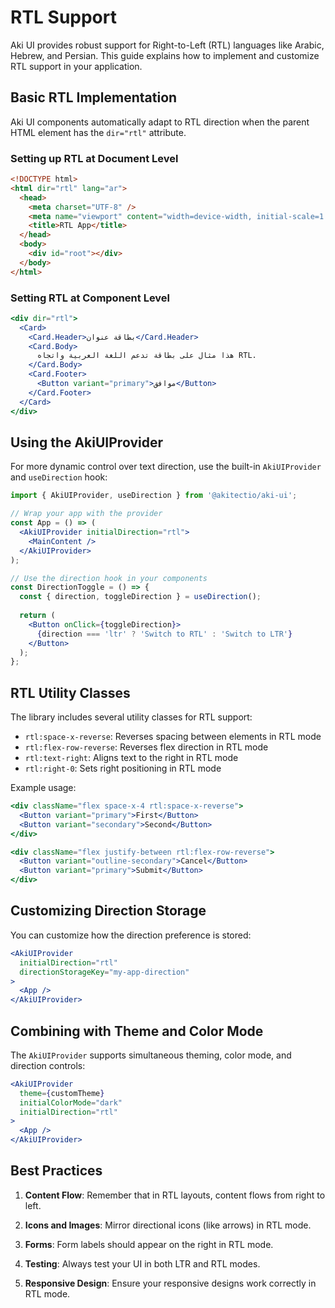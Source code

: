 
<Meta title="Documentation/RTL Support" />

# RTL Support

Aki UI provides robust support for Right-to-Left (RTL) languages like Arabic, Hebrew, and Persian. This guide explains how to implement and customize RTL support in your application.

## Basic RTL Implementation

Aki UI components automatically adapt to RTL direction when the parent HTML element has the `dir="rtl"` attribute.

### Setting up RTL at Document Level

```html
<!DOCTYPE html>
<html dir="rtl" lang="ar">
  <head>
    <meta charset="UTF-8" />
    <meta name="viewport" content="width=device-width, initial-scale=1.0" />
    <title>RTL App</title>
  </head>
  <body>
    <div id="root"></div>
  </body>
</html>
```

### Setting RTL at Component Level

```jsx
<div dir="rtl">
  <Card>
    <Card.Header>بطاقة عنوان</Card.Header>
    <Card.Body>
      هذا مثال على بطاقة تدعم اللغة العربية واتجاه RTL.
    </Card.Body>
    <Card.Footer>
      <Button variant="primary">موافق</Button>
    </Card.Footer>
  </Card>
</div>
```

## Using the AkiUIProvider

For more dynamic control over text direction, use the built-in `AkiUIProvider` and `useDirection` hook:

```jsx
import { AkiUIProvider, useDirection } from '@akitectio/aki-ui';

// Wrap your app with the provider
const App = () => (
  <AkiUIProvider initialDirection="rtl">
    <MainContent />
  </AkiUIProvider>
);

// Use the direction hook in your components
const DirectionToggle = () => {
  const { direction, toggleDirection } = useDirection();
  
  return (
    <Button onClick={toggleDirection}>
      {direction === 'ltr' ? 'Switch to RTL' : 'Switch to LTR'}
    </Button>
  );
};
```

## RTL Utility Classes

The library includes several utility classes for RTL support:

- `rtl:space-x-reverse`: Reverses spacing between elements in RTL mode
- `rtl:flex-row-reverse`: Reverses flex direction in RTL mode
- `rtl:text-right`: Aligns text to the right in RTL mode
- `rtl:right-0`: Sets right positioning in RTL mode

Example usage:

```jsx
<div className="flex space-x-4 rtl:space-x-reverse">
  <Button variant="primary">First</Button>
  <Button variant="secondary">Second</Button>
</div>

<div className="flex justify-between rtl:flex-row-reverse">
  <Button variant="outline-secondary">Cancel</Button>
  <Button variant="primary">Submit</Button>
</div>
```

## Customizing Direction Storage

You can customize how the direction preference is stored:

```jsx
<AkiUIProvider 
  initialDirection="rtl"
  directionStorageKey="my-app-direction"
>
  <App />
</AkiUIProvider>
```

## Combining with Theme and Color Mode

The `AkiUIProvider` supports simultaneous theming, color mode, and direction controls:

```jsx
<AkiUIProvider 
  theme={customTheme} 
  initialColorMode="dark"
  initialDirection="rtl"
>
  <App />
</AkiUIProvider>
```

## Best Practices

1. **Content Flow**: Remember that in RTL layouts, content flows from right to left.

2. **Icons and Images**: Mirror directional icons (like arrows) in RTL mode.

3. **Forms**: Form labels should appear on the right in RTL mode.

4. **Testing**: Always test your UI in both LTR and RTL modes.

5. **Responsive Design**: Ensure your responsive designs work correctly in RTL mode.
